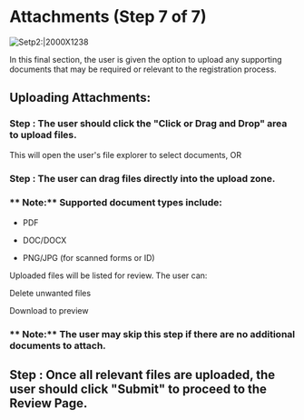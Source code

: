 # Attachments (Step 7 of 7)

![Setp2:|2000X1238](/priv-limited37.png)

In this final section, the user is given the option to upload any supporting documents that may be required or relevant to the registration process.

## Uploading Attachments:

###  Step : The user should click the "Click or Drag and Drop" area to upload files.

This will open the user's file explorer to select documents, OR

###  Step : The user can drag files directly into the upload zone.
 
### ** Note:** Supported document types include:

- PDF

- DOC/DOCX

- PNG/JPG (for scanned forms or ID)

Uploaded files will be listed for review. The user can:

Delete unwanted files

Download to preview

### ** Note:** The user may skip this step if there are no additional documents to attach.

##   Step : Once all relevant files are uploaded, the user should click "Submit" to proceed to the Review Page.


